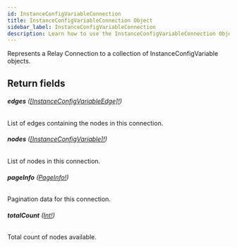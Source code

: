 ```yaml
---
id: InstanceConfigVariableConnection
title: InstanceConfigVariableConnection Object
sidebar_label: InstanceConfigVariableConnection
description: Learn how to use the InstanceConfigVariableConnection Object for Builder's API.
---
```


Represents a Relay Connection to a collection of InstanceConfigVariable objects.

## Return fields

###### <b>edges</b> ([[InstanceConfigVariableEdge]!](/self-managed/composer/builder/api/schema/object/InstanceConfigVariableEdge.mdx))

List of edges containing the nodes in this connection.

###### <b>nodes</b> ([[InstanceConfigVariable]!](/self-managed/composer/builder/api/schema/object/InstanceConfigVariable.mdx))

List of nodes in this connection.

###### <b>pageInfo</b> ([PageInfo!](/self-managed/composer/builder/api/schema/object/PageInfo.mdx))

Pagination data for this connection.

###### <b>totalCount</b> ([Int!](/self-managed/composer/builder/api/schema/scalar/Int.mdx))

Total count of nodes available.
